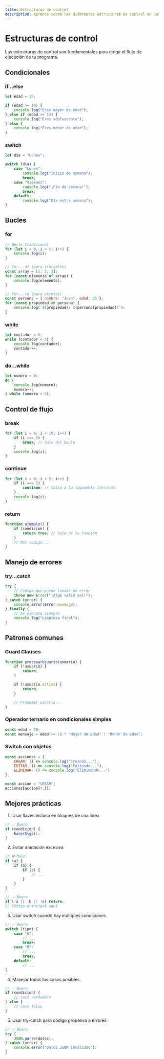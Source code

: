 ```yaml
---
title: Estructuras de control
description: Aprende sobre las diferentes estructuras de control en JavaScript, incluyendo condicionales, bucles y manejo de errores.
---
```



# Estructuras de control <Badge text="Fundamental" variant="success" />

<Aside type="tip">
  Las estructuras de control son fundamentales para dirigir el flujo de ejecución de tu programa.
</Aside>

## Condicionales <Badge text="Básico" variant="note" />

### if...else
```javascript
let edad = 18;

if (edad >= 18) {
    console.log("Eres mayor de edad");
} else if (edad >= 13) {
    console.log("Eres adolescente");
} else {
    console.log("Eres menor de edad");
}
```

### switch
```javascript
let dia = "Lunes";

switch (dia) {
    case "Lunes":
        console.log("Inicio de semana");
        break;
    case "Viernes":
        console.log("¡Fin de semana!");
        break;
    default:
        console.log("Día entre semana");
}
```

## Bucles

### for
```javascript
// Bucle tradicional
for (let i = 0; i < 5; i++) {
    console.log(i);
}

// for...of (para iterables)
const array = [1, 2, 3];
for (const elemento of array) {
    console.log(elemento);
}

// for...in (para objetos)
const persona = { nombre: "Juan", edad: 25 };
for (const propiedad in persona) {
    console.log(`${propiedad}: ${persona[propiedad]}`);
}
```

### while
```javascript
let contador = 0;
while (contador < 5) {
    console.log(contador);
    contador++;
}
```

### do...while
```javascript
let numero = 0;
do {
    console.log(numero);
    numero++;
} while (numero < 5);
```

## Control de flujo

### break
```javascript
for (let i = 0; i < 10; i++) {
    if (i === 5) {
        break; // Sale del bucle
    }
    console.log(i);
}
```

### continue
```javascript
for (let i = 0; i < 5; i++) {
    if (i === 2) {
        continue; // Salta a la siguiente iteración
    }
    console.log(i);
}
```

### return
```javascript
function ejemplo() {
    if (condicion) {
        return true; // Sale de la función
    }
    // Más código...
}
```

## Manejo de errores

### try...catch
```javascript
try {
    // Código que puede lanzar un error
    throw new Error("¡Algo salió mal!");
} catch (error) {
    console.error(error.message);
} finally {
    // Se ejecuta siempre
    console.log("Limpieza final");
}
```

## Patrones comunes

### Guard Clauses
```javascript
function procesarUsuario(usuario) {
    if (!usuario) {
        return;
    }

    if (!usuario.activo) {
        return;
    }

    // Procesar usuario...
}
```

### Operador ternario en condicionales simples
```javascript
const edad = 20;
const mensaje = edad >= 18 ? "Mayor de edad" : "Menor de edad";
```

### Switch con objetos
```javascript
const acciones = {
    CREAR: () => console.log("Creando..."),
    EDITAR: () => console.log("Editando..."),
    ELIMINAR: () => console.log("Eliminando...")
};

const accion = "CREAR";
acciones[accion]?.();
```

## Mejores prácticas

1. Usar llaves incluso en bloques de una línea
```javascript
// ✅ Bueno
if (condicion) {
    hacerAlgo();
}
```

2. Evitar anidación excesiva
```javascript
// ❌ Malo
if (a) {
    if (b) {
        if (c) {
            // ...
        }
    }
}

// ✅ Bueno
if (!a || !b || !c) return;
// Código principal aquí
```

3. Usar switch cuando hay múltiples condiciones
```javascript
// ✅ Bueno
switch (tipo) {
    case "A":
        // ...
        break;
    case "B":
        // ...
        break;
    default:
        // ...
}
```

4. Manejar todos los casos posibles
```javascript
// ✅ Bueno
if (condicion) {
    // caso verdadero
} else {
    // caso falso
}
```

5. Usar try-catch para código propenso a errores
```javascript
// ✅ Bueno
try {
    JSON.parse(datos);
} catch (error) {
    console.error("Datos JSON inválidos");
}
```
